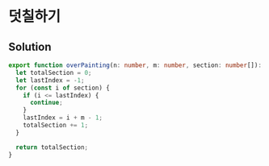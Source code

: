 # 덧칠하기

## Solution

```typescript filename="solution.ts" copy
export function overPainting(n: number, m: number, section: number[]): number {
  let totalSection = 0;
  let lastIndex = -1;
  for (const i of section) {
    if (i <= lastIndex) {
      continue;
    }
    lastIndex = i + m - 1;
    totalSection += 1;
  }

  return totalSection;
}
```

